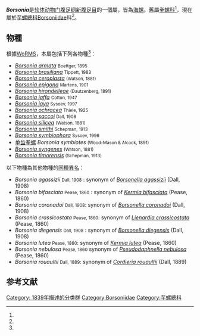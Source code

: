 {{italic　title}}
{{Automatic Taxobox
| taxon = Borsonia
| authority = Bellardi, 1839 
| image = Borsonia epigona.JPG
| image_caption = ''Borsonia epigona''
| synonyms_ref = <ref name="WoRMS_137809" />
| synonyms =
* ''Boettgeria'' <small>Peyrot, 1931</small> (Invalid: junior homonym of Boettgeria Heynemann, 1863; Boettgeriola is a replacement name)
* ''Boettgeriola'' <small>Wenz, 1943</small>
}}

'''''Borsonia'''''是[[软体动物门|软体动物门]][[腹足纲|腹足纲]][[新腹足目|新腹足目]]的一個屬，皆為[[海螺|海螺]]。舊屬[[拳螺科|拳螺科]]<ref name=shell_3471 />，現在屬於[[芋螺總科|芋螺總科]][[Borsoniidae|Borsoniidae]]科<ref name="WoRMS_137809" />。

==物種==
根據[[WoRMS|WoRMS]]，本屬包括下列各物種<ref name="WoRMS_137809" />：
* ''[[Borsonia_armata|Borsonia armata]]'' <small>Boettger, 1895</small>
*'' [[Borsonia_brasiliana|Borsonia brasiliana]]'' <small>Tippett, 1983</small>
* ''[[Borsonia_ceroplasta|Borsonia ceroplasta]]'' <small>(Watson, 1881)</small>
* ''[[Borsonia_epigona|Borsonia epigona]]'' <small>Martens, 1901</small>
* ''[[Borsonia_hirondelleae|Borsonia hirondelleae]]'' <small>(Dautzenberg, 1891)</small>
* ''[[Borsonia_jaffa|Borsonia jaffa]]'' <small>Cotton, 1947</small>
* ''[[Borsonia_jaya|Borsonia jaya]]'' <small>Sysoev, 1997</small>
* ''[[Borsonia_ochracea|Borsonia ochracea]]'' <small>Thiele, 1925</small>
* ''[[Borsonia_saccoi|Borsonia saccoi]]'' <small>Dall, 1908</small>
* ''[[Borsonia_silicea|Borsonia silicea]]'' <small>(Watson, 1881)</small>
* ''[[Borsonia_smithi|Borsonia smithi]]'' <small>Schepman, 1913</small>
* ''[[Borsonia_symbiophora|Borsonia symbiophora]]'' <small>Sysoev, 1996</small>
*[[单齿拳螺|单齿拳螺]] ''Borsonia symbiotes'' <small>(Wood-Mason & Alcock, 1891)</small> 
* ''[[Borsonia_syngenes|Borsonia syngenes]]'' <small>(Watson, 1881)</small>
* ''[[Borsonia_timorensis|Borsonia timorensis]]'' <small>(Schepman, 1913)</small>

;以下物種為其他物種的[[同種異名|同種異名]]：
* ''Borsonia agassizii'' <small>Dall, 1908</small> : synonym of ''[[Borsonella_agassizii|Borsonella agassizii]]'' (Dall, 1908)
* ''Borsonia bifasciata'' <small>Pease, 1860</small> : synonym of ''[[Kermia_bifasciata|Kermia bifasciata]]'' (Pease, 1860)
* ''Borsonia coronadoi'' <small>Dall, 1908</small>: synonym of ''[[Borsonella_coronadoi|Borsonella coronadoi]]'' (Dall, 1908)
* ''Borsonia crassicostata'' <small>Pease, 1860</small>: synonym of ''[[Lienardia_crassicostata|Lienardia crassicostata]]'' (Pease, 1860)
* ''Borsonia diegensis'' <small>Dall, 1908</small> : synonym of ''[[Borsonella_diegensis|Borsonella diegensis]]'' (Dall, 1908)
* ''Borsonia lutea'' <small>Pease, 1860</small>: synonym of ''[[Kermia_lutea|Kermia lutea]]'' (Pease, 1860)
* ''Borsonia nebulosa'' <small>Pease, 1860</small>  synonym of ''[[Pseudodaphnella_nebulosa|Pseudodaphnella nebulosa]]'' (Pease, 1860)
* ''Borsonia rouaultii'' <small>Dall, 1889</small>: synonym of ''[[Cordieria_rouaultii|Cordieria rouaultii]]'' (Dall, 1889)

==参考文献==
{{reflist |refs=
<ref name="Conoidea">{{cite journal
 |url=http://mollus.oxfordjournals.org/content/77/3/273.full
 |last1=Bouchet
 |first1=P.
 |last2=Kantor
 |first2=Yu.I.
 |last3=Sysoev
 |first3=A.
 |last4=Puillandre
 |first4=N.
 |year=2011
 |title=A new operational classification of the Conoidea
 |journal=''[[Journal_of_Molluscan_Studies|Journal of Molluscan Studies]]''
 |volume=77
 |pages=273-308
 |language=en
 |access-date=2015-03-10
 |archive-date=2020-09-09
 |archive-url=https://web.archive.org/web/20200909043246/https://academic.oup.com/mollus/article/77/3/273/1211552
 |dead-url=no
 }}</ref>
<ref name=shell_3471>{{cite web|url=http://shell.sinica.edu.tw/chinese/shellbase_detail.php?science_no=3471|title=国际贝库：单齿拳螺|publisher=台湾贝类资料库|accessdate=2009-08-11|year=2005|archive-date=2016-03-04|archive-url=https://web.archive.org/web/20160304110906/http://shell.sinica.edu.tw/chinese/shellbase_detail.php?science_no=3471|dead-url=no}}</ref>
<ref name="WoRMS_137809">{{cite WoRMS
 |id=137809 |authorlink=WoRMS
 |title=''Borsonia''
 |date=2011-08-24 }}</ref>
}}

{{taxonbar}}
[[Category:_1839年描述的分类群|Category: 1839年描述的分类群]]
[[Category:Borsoniidae|Category:Borsoniidae]]
[[Category:芋螺總科|Category:芋螺總科]]